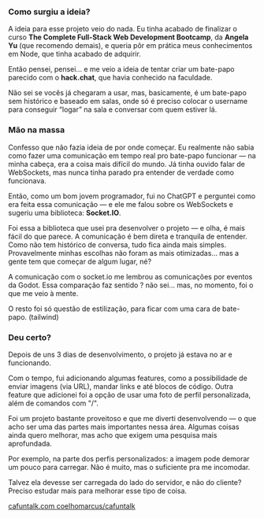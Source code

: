 
### Como surgiu a ideia?

A ideia para esse projeto veio do nada. Eu tinha acabado de finalizar o curso **The Complete Full-Stack Web Development Bootcamp**, da **Angela Yu** (que recomendo demais), e queria pôr em prática meus conhecimentos em Node, que tinha acabado de adquirir.

Então pensei, pensei… e me veio a ideia de tentar criar um bate-papo parecido com o **hack.chat**, que havia conhecido na faculdade. 

Não sei se vocês já chegaram a usar, mas, basicamente, é um bate-papo sem histórico e baseado em salas, onde só é preciso colocar o username para conseguir “logar” na sala e conversar com quem estiver lá.

### Mão na massa

Confesso que não fazia ideia de por onde começar. Eu realmente não sabia como fazer uma comunicação em tempo real pro bate-papo funcionar — na minha cabeça, era a coisa mais difícil do mundo. Já tinha ouvido falar de WebSockets, mas nunca tinha parado pra entender de verdade como funcionava.

Então, como um bom jovem programador, fui no ChatGPT e perguntei como era feita essa comunicação — e ele me falou sobre os WebSockets e sugeriu uma biblioteca: **Socket.IO**.

Foi essa a biblioteca que usei pra desenvolver o projeto — e olha, é mais fácil do que parece. A comunicação é bem direta e tranquila de entender. Como não tem histórico de conversa, tudo fica ainda mais simples. Provavelmente minhas escolhas não foram as mais otimizadas... mas a gente tem que começar de algum lugar, né?

A comunicação com o socket.io me lembrou as comunicações por eventos da Godot. <span className="italic">Essa comparação faz sentido ?</span> não sei... mas, no momento, foi o que me veio à mente.

O resto foi só questão de estilização, para ficar com uma cara de bate-papo. <span className="italic">(tailwind)</span>

### Deu certo?

Depois de uns 3 dias de desenvolvimento, o projeto já estava no ar e funcionando. 

Com o tempo, fui adicionando algumas features, como a possibilidade de enviar imagens (via URL), mandar links e até blocos de código. Outra feature que adicionei foi a opção de usar uma foto de perfil personalizada, além de comandos com "/".

Foi um projeto bastante proveitoso e que me diverti desenvolvendo — o que acho ser uma das partes mais importantes nessa área. Algumas coisas ainda quero melhorar, mas acho que exigem uma pesquisa mais aprofundada. 

Por exemplo, na parte dos perfis personalizados: a imagem pode demorar um pouco para carregar. Não é muito, mas o suficiente pra me incomodar. 

Talvez ela devesse ser carregada do lado do servidor, e não do cliente? Preciso estudar mais para melhorar esse tipo de coisa.

<div className="flex gap-5 *:no-underline">
  <a
    href="https://cafuntalk.com"
    rel="noreferrer noopener"
    target="_blank"
    className="inline-flex items-center gap-1 font-medium text-xs text-neutral-400 hover:text-neutral-200 transition-colors"
  >
    <FaLink className="size-4" />
    <span>cafuntalk.com</span>
  </a>
  <a
    href="https://github.com/coelhomarcus/cafuntalk"
    rel="noreferrer noopener"
    target="_blank"
    className="inline-flex items-center gap-1 font-medium text-xs text-neutral-400 hover:text-neutral-200 transition-colors"
  >
    <FaGithub className="size-4" />
    <span>coelhomarcus/cafuntalk</span>
  </a>
</div>
